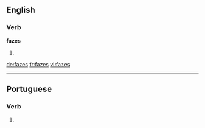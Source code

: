 {{also|Fäzes}}
==English==

===Verb===
'''fazes'''

# {{third-person singular of|faze}}

[[de:fazes]]
[[fr:fazes]]
[[vi:fazes]]

----
==Portuguese==

===Verb===
{{head|pt|verb form}}
# {{conjugation of|fazer||2|s|present|indicative|lang=pt}}
{{rfc-auto}}